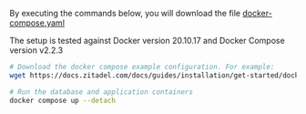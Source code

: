 By executing the commands below, you will download the file [docker-compose.yaml](./docker-compose.yaml)

The setup is tested against Docker version 20.10.17 and Docker Compose version v2.2.3

```bash
# Download the docker compose example configuration. For example:
wget https://docs.zitadel.com/docs/guides/installation/get-started/docker-compose.yaml

# Run the database and application containers
docker compose up --detach
```
